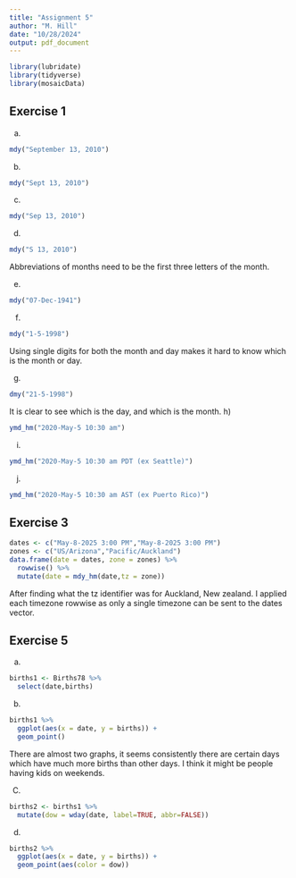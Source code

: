 ---
title: "Assignment 5"
author: "M. Hill"
date: "10/28/2024"
output: pdf_document
---

```{r setup, include=FALSE}
library(lubridate)
library(tidyverse)
library(mosaicData)
```

## Exercise 1
a)
```{r}
mdy("September 13, 2010")
```
b)
```{r}
mdy("Sept 13, 2010")
```
c)
```{r}
mdy("Sep 13, 2010")
```
d)
```{r}
mdy("S 13, 2010")
```
Abbreviations of months need to be the first three letters of the month.

e)
```{r}
mdy("07-Dec-1941")
```
f)
```{r}
mdy("1-5-1998")
```
Using single digits for both the month and day makes it hard to know which is the
month or day.

g)
```{r}
dmy("21-5-1998")
```
It is clear to see which is the day, and which is the month.
h)
```{r}
ymd_hm("2020-May-5 10:30 am")
```
i)
```{r}
ymd_hm("2020-May-5 10:30 am PDT (ex Seattle)")
```
j)
```{r}
ymd_hm("2020-May-5 10:30 am AST (ex Puerto Rico)")
```

## Exercise 3
```{r}
dates <- c("May-8-2025 3:00 PM","May-8-2025 3:00 PM")
zones <- c("US/Arizona","Pacific/Auckland")
data.frame(date = dates, zone = zones) %>%
  rowwise() %>%
  mutate(date = mdy_hm(date,tz = zone))
```
After finding what the tz identifier was for Auckland, New zealand. I applied
each timezone rowwise as only a single timezone can be sent to the dates vector.

## Exercise 5
a)
```{r}
births1 <- Births78 %>%
  select(date,births)

```
b)
```{r}
births1 %>%
  ggplot(aes(x = date, y = births)) +
  geom_point()
```
There are almost two graphs, it seems consistently there are certain days
which have much more births than other days. I think it might be people having 
kids on weekends.

C)
```{r}
births2 <- births1 %>%
  mutate(dow = wday(date, label=TRUE, abbr=FALSE))
```
d)
```{r}
births2 %>%
  ggplot(aes(x = date, y = births)) +
  geom_point(aes(color = dow))
```













